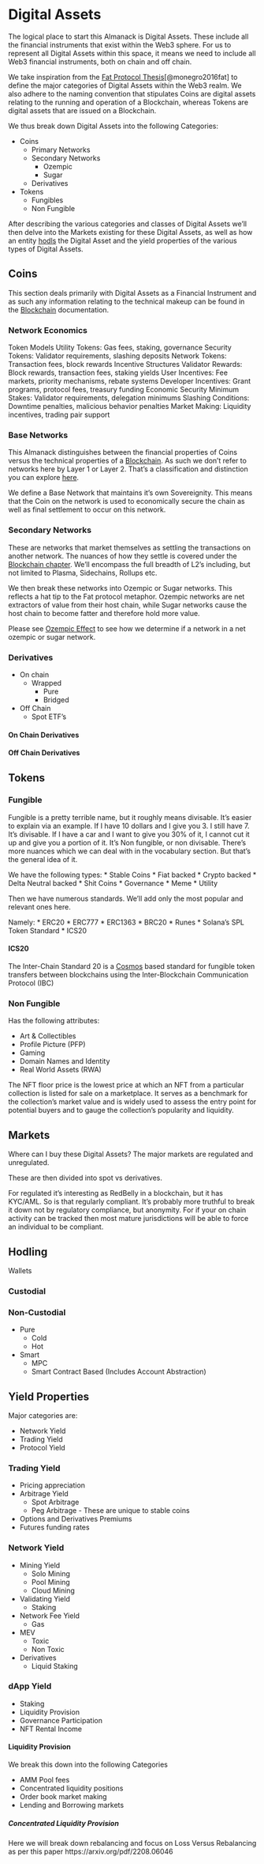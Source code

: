 # Digital Assets

The logical place to start this Almanack is Digital Assets. These include all the financial instruments that exist within the Web3 sphere. For us to represent all Digital Assets within this space, it means we need to include all Web3 financial instruments, both on chain and off chain. 

We take inspiration from the [Fat Protocol Thesis](https://www.usv.com/writing/2016/08/fat-protocols/)[@monegro2016fat] to define the major categories of Digital Assets within the Web3 realm. We also adhere to the naming convention that stipulates Coins are digital assets relating to the running and operation of a Blockchain, whereas Tokens are digital assets that are issued on a Blockchain. 

We thus break down Digital Assets into the following Categories:

* Coins 
    * Primary Networks
    * Secondary Networks
        * Ozempic
        * Sugar
    * Derivatives
* Tokens 
    * Fungibles
    * Non Fungible

After describing the various categories and classes of Digital Assets we'll then delve into the Markets existing for these Digital Assets, as well as how an entity [hodls](../essentials/terms.qmd#hodl) the Digital Asset and the yield properties of the various types of Digital Assets. 

## Coins
This section deals primarily with Digital Assets as a Financial Instrument and as such any information relating to the technical makeup can be found in the [Blockchain](../technical/blockchains.qmd) documentation. 

### Network Economics
Token Models
Utility Tokens: Gas fees, staking, governance Security Tokens: Validator requirements, slashing deposits Network Tokens: Transaction fees, block rewards
Incentive Structures
Validator Rewards: Block rewards, transaction fees, staking yields User Incentives: Fee markets, priority mechanisms, rebate systems Developer Incentives: Grant programs, protocol fees, treasury funding
Economic Security
Minimum Stakes: Validator requirements, delegation minimums Slashing Conditions: Downtime penalties, malicious behavior penalties Market Making: Liquidity incentives, trading pair support

### Base Networks
This Almanack distinguishes between the financial properties of Coins versus the technical properties of a [Blockchain](../technical/blockchains.qmd). As such we don't refer to networks here by Layer 1 or Layer 2. That's a classification and distinction you can explore [here](../essentials/terms.qmd#layer-1). 

We define a Base Network that maintains it's own Sovereignity. This means that the Coin on the network is used to economically secure the chain as well as final settlement to occur on this network. 

### Secondary Networks
These are networks that market themselves as settling the transactions on another network. The nuances of how they settle is covered under the [Blockchain chapter](../technical/blockchains.qmd). We'll encompass the full breadth of L2's including, but not limited to Plasma, Sidechains, Rollups etc. 

We then break these networks into Ozempic or Sugar networks. This reflects a hat tip to the Fat protocol metaphor. Ozempic networks are net extractors of value from their host chain, while Sugar networks cause the host chain to become fatter and therefore hold more value. 

Please see [Ozempic Effect](./ratings.qmd#ozempic-effect) to see how we determine if a network in a net ozempic or sugar network. 

### Derivatives

* On chain
    * Wrapped
        * Pure
        * Bridged
* Off Chain
    * Spot ETF's

#### On Chain Derivatives

#### Off Chain Derivatives

## Tokens

### Fungible
Fungible is a pretty terrible name, but it roughly means divisable. It's easier to explain via an example. If I have 10 dollars and I give you 3. I still have 7. It's divisable. If I have a car and I want to give you 30% of it, I cannot cut it up and give you a portion of it. It's Non fungible, or non divisable. There's more nuances which we can deal with in the vocabulary section. But that's the general idea of it. 

We have the following types:
* Stable Coins
    * Fiat backed
    * Crypto backed
    * Delta Neutral backed
* Shit Coins
    * Governance 
    * Meme
* Utility

Then we have numerous standards. We'll add only the most popular and relevant ones here.

Namely:
* ERC20
* ERC777
* ERC1363
* BRC20
* Runes
* Solana's SPL Token Standard
* ICS20

#### ICS20
The Inter-Chain Standard 20 is a [Cosmos](../financial/trollip_index.qmd#cosmos-hub) based standard for fungible token transfers between blockchains using the Inter-Blockchain Communication Protocol (IBC)

### Non Fungible
Has the following attributes:

* Art & Collectibles
* Profile Picture (PFP)
* Gaming
* Domain Names and Identity
* Real World Assets (RWA)


The NFT floor price is the lowest price at which an NFT from a particular collection is listed for sale on a marketplace. It serves as a benchmark for the collection's market value and is widely used to assess the entry point for potential buyers and to gauge the collection’s popularity and liquidity.

## Markets
Where can I buy these Digital Assets? The major markets are regulated and unregulated.

These are then divided into spot vs derivatives.

For regulated it's interesting as RedBelly in a blockchain, but it has KYC/AML. So is that regularly compliant. It's probably more truthful to break it down not by regulatory compliance, but anonymity. For if your on chain activity can be tracked then most mature jurisdictions will be able to force an individual to be compliant. 

## Hodling
Wallets

### Custodial

### Non-Custodial
* Pure
    * Cold
    * Hot
* Smart
    * MPC 
    * Smart Contract Based (Includes Account Abstraction)

## Yield Properties
Major categories are:

* Network Yield
* Trading Yield
* Protocol Yield


### Trading Yield
* Pricing appreciation
* Arbitrage Yield
    * Spot Arbitrage
    * Peg Arbitrage - These are unique to stable coins
* Options and Derivatives Premiums
* Futures funding rates

### Network Yield
* Mining Yield
    * Solo Mining
    * Pool Mining
    * Cloud Mining
* Validating Yield
    * Staking
* Network Fee Yield
    * Gas
* MEV
    * Toxic
    * Non Toxic
* Derivatives
    * Liquid Staking

### dApp Yield
* Staking
* Liquidity Provision
* Governance Participation
* NFT Rental Income

#### Liquidity Provision
We break this down into the following Categories

* AMM Pool fees
* Concentrated liquidity positions
* Order book market making
* Lending and Borrowing markets

##### Concentrated Liquidity Provision
Here we will break down rebalancing and focus on Loss Versus Rebalancing as per this paper https://arxiv.org/pdf/2208.06046
